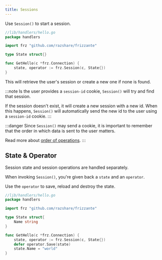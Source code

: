 ```yaml
---
title: Sessions
---
```


Use `Session()` to start a session.

```go
//lib/handlers/hello.go
package handlers

import frz "github.com/razshare/frizzante"

type State struct{}

func GetHello(c *frz.Connection) {
    state, operator := frz.Session(c, State{})
}
```

This will retrieve the user's session or create a new one if none is found.

:::note
Is the user provides a `session-id` cookie, `Session()` will try and find that session.

If the session doesn't exist, it will create a new session with a new id.
When this happens, `Session()` will automatically send the new id to the user
using a `session-id` cookie.
:::

:::danger
Since `Session()` may send a cookie, it is important to remember that
the order in which data is sent to the user matters.

Read more about [order of operations](../routes#order-of-operations).
:::

## State & Operator

Session state and session operations are handled separately.

When invoking `Session()`, you're given back a `state` and an `operator`.

Use the `operator` to save, reload and destroy the state.

```go
//lib/handlers/hello.go
package handlers

import frz "github.com/razshare/frizzante"

type State struct{
    Name string
}

func GetHello(c *frz.Connection) {
    state, operator := frz.Session(c, State{})
    defer operator.Save(state)
    state.Name = "world"
}
```